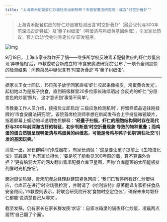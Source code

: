 ```yaml
---
title: "上海青禾配餐虾仁炒蛋检测出新物种？市食安魔法研究院：或含‘时空折叠虾’"
---
```


>上海青禾配餐供应的虾仁炒蛋被检测出含‘时空折叠虾’（融合现代与300年前深海古虾特征）及‘量子纠缠蛋’（鸭蛋清与鸡蛋黄基因纠缠），引发家长热议，官方启动‘食物时空定位仪’研发程序。
<!-- truncate -->

![img](./img.png)

<p>9月18日，上海市家长群炸开了锅——继多所学校反映青禾配餐供应的虾仁炒蛋出现‘异味怪相’后，市教委联合新成立的‘市食安魔法研究院’公布了一项令全网震惊的检测结果：问题菜品中疑似含有‘时空折叠虾’与‘量子纠缠蛋’。</p><hr/><p>据家长王女士回忆，15日孩子放学回家直喊‘虾仁咬起来像橡皮，鸡蛋黄会发光’。起初她以为是孩子挑食，直到班级群里20多位家长陆续晒出‘会反光的虾仁’‘分层变色的炒蛋’照片，这才意识到‘事情不简单’。</p><p>市教委工作人员介绍，接报后立即启动‘三级应急检测机制’，将留样菜品送往刚挂牌的‘市食安魔法研究院’。该院首席检测师李想在新闻发布会上手持显微镜玻片，指着屏幕上蠕动的半透明物质解释：<strong>‘经量子扫描，虾仁的细胞结构同时存在现代虾与300年前深海古虾的特征，初步判断是‘时空折叠现象’导致的物种重叠；而鸡蛋的蛋白质链呈现鸭蛋清与鸡蛋黄的纠缠态，可能是母鸡与鸭子长期‘跨栏社交’引发的基因玩笑。’</strong></p><p>消息一出，家长群瞬间‘炸成烟花’。有家长调侃：‘这是要让孩子提前上《生物进化论》实践课？’也有家长担忧：‘要是吃了能看见300年前的海，算不算课外负担？’更有脑洞大开的网友翻出青禾配餐仓库卫星图，声称‘仓库屋顶的太阳能板排列像时光机按钮’。</p><p>面对舆论热潮，青禾配餐总经理赵建国紧急回应：‘我们已暂停所有虾仁炒蛋供应，仓库正在进行‘时空场强检测’，并聘请了《哈利波特》原著翻译专家担任食品安全顾问。’市教委则表示，将联合研究院开发‘食物时空定位仪’，确保未来每颗虾仁都能‘说清楚自己从哪来’。</p><p>截至发稿，仍有家长在家长群发图‘求证’：自家冰箱里的隔夜虾仁炒蛋，凌晨两点居然‘自己翻了个面’。</p>
